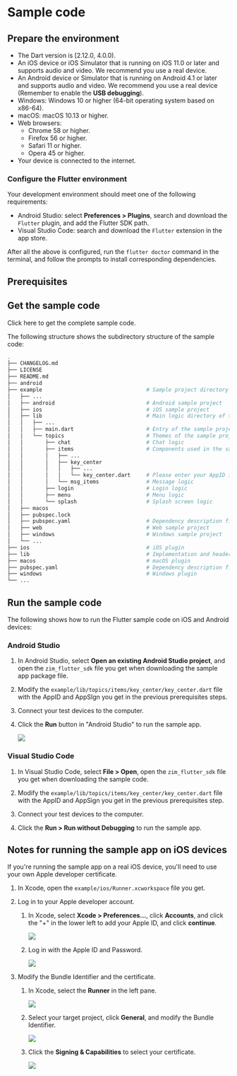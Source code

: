 
# Sample code

<Content2 />

## Prepare the environment

- The Dart version is [2.12.0, 4.0.0).
- An iOS device or iOS Simulator that is running on iOS 11.0 or later and supports audio and video. We recommend you use a real device.
- An Android device or Simulator that is running on Android 4.1 or later and supports audio and video. We recommend you use a real device (Remember to enable the **USB debugging**).
- Windows: Windows 10 or higher (64-bit operating system based on x86-64).
- macOS: macOS 10.13 or higher.
- Web browsers:
    - Chrome 58 or higher.
    - Firefox 56 or higher.
    - Safari 11 or higher.
    - Opera 45 or higher.
- Your device is connected to the internet.

### Configure the Flutter environment 

Your development environment should meet one of the following requirements:
* Android Studio: select **Preferences > Plugins**, search and download the `Flutter` plugin, and add the Flutter SDK path.
* Visual Studio Code: search and download the `Flutter` extension in the app store.

After all the above is configured, run the `flutter doctor` command in the terminal, and follow the prompts to install corresponding dependencies. 

## Prerequisites

<Content />
<Content1 />

## Get the sample code


<Card title="Sample Code" href="https://github.com/zegoim/zim_flutter_sdk/tree/main/example" target="_blank">Click here to get the complete sample code.</Card>

The following structure shows the subdirectory structure of the sample code:

```bash
.
├── CHANGELOG.md                            
├── LICENSE                                 
├── README.md                               
├── android                                
├── example                                 # Sample project directory
│   ├── ...                           
│   ├── android                             # Android sample project
│   ├── ios                                 # iOS sample project
│   ├── lib                                 # Main logic directory of the sample project
│   │   ├── ...
│   │   ├── main.dart                       # Entry of the sample project
│   │   └── topics                          # Themes of the sample project
│   │       ├── chat                        # Chat logic
│   │       ├── items                       # Components used in the sample project
│   │       │   ├── ...
│   │       │   ├── key_center
│   │       │   │   ├── ...
│   │       │   │   └── key_center.dart     # Please enter your AppID in this file
│   │       │   └── msg_items               # Message logic
│   │       ├── login                       # Login logic
│   │       ├── menu                        # Menu logic
│   │       └── splash                      # Splash screen logic
│   ├── macos
│   ├── pubspec.lock
│   ├── pubspec.yaml                        # Dependency description file for the sample project
│   ├── web                                 # Web sample project
│   ├── windows                             # Windows sample project
│   └── ...
├── ios                                     # iOS plugin      
├── lib                                     # Implementation and header files of the Flutter plugin
├── macos                                   # macOS plugin
├── pubspec.yaml                            # Dependency description file for the plugin
├── windows                                 # Windows plugin
└── ...
```

## Run the sample code

The following shows how to run the Flutter sample code on iOS and Android devices:


### Android Studio

1. In Android Studio, select **Open an existing Android Studio project**, and open the `zim_flutter_sdk` file you get when downloading the sample app package file.


2. Modify the `example/lib/topics/items/key_center/key_center.dart` file with the AppID and AppSIgn you get in the previous prerequisites steps.

3. Connect your test devices to the computer. 

4. Click the **Run** button in "Android Studio" to run the sample app. 

    <Frame width="512" height="auto" caption="">
    <img src="https://doc-media.zego.im/sdk-doc/Pics/ZIM/flutter/run_example_demo_0.png" />
    </Frame>


### Visual Studio Code

1. In Visual Studio Code, select **File > Open**, open the `zim_flutter_sdk` file you get when downloading the sample code. 

2. Modify the `example/lib/topics/items/key_center/key_center.dart` file with the AppID and AppSign you get in the previous prerequisites step.

3. Connect your test devices to the computer. 

4. Click the **Run > Run without Debugging** to run the sample app. 
  
## Notes for running the sample app on iOS devices 

If you're running the sample app on a real iOS device, you'll need to use your own Apple developer certificate.

1. In Xcode, open the `example/ios/Runner.xcworkspace` file you get.

2. Log in to your Apple developer account. 

    1. In Xcode, select **Xcode > Preferences...**, click **Accounts**, and click the "+" in the lower left to add your Apple ID, and click **continue**.

        <Frame width="512" height="auto" caption="">
        <img src="https://doc-media.zego.im/sdk-doc/Pics/iOS/ZegoExpressEngine/Common/xcode-account.png" />
        </Frame>

    2. Log in with the Apple ID and Password.

        <Frame width="512" height="auto" caption="">
        <img src="https://doc-media.zego.im/sdk-doc/Pics/iOS/ZegoExpressEngine/Common/xcode-login-apple-id.png" />
        </Frame>

3. Modify the Bundle Identifier and the certificate. 

    1. In Xcode, select the **Runner** in the left pane.

        <Frame width="512" height="auto" caption="">
        <img src="https://doc-media.zego.im/sdk-doc/Pics/Flutter/ZegoExpressEngine/flutter-xcode-select-project.png" />
        </Frame>

    2. Select your target project, click **General**, and modify the Bundle Identifier.

        <Frame width="512" height="auto" caption="">
        <img src="https://doc-media.zego.im/sdk-doc/Pics/ZIM/flutter/run_example_demo_2.png" />
        </Frame>

    3. Click the **Signing & Capabilities** to select your certificate. 
        <Frame width="512" height="auto" caption="">
        <img src="https://doc-media.zego.im/sdk-doc/Pics/ZIM/flutter/run_example_demo_3.png" />
        </Frame>
